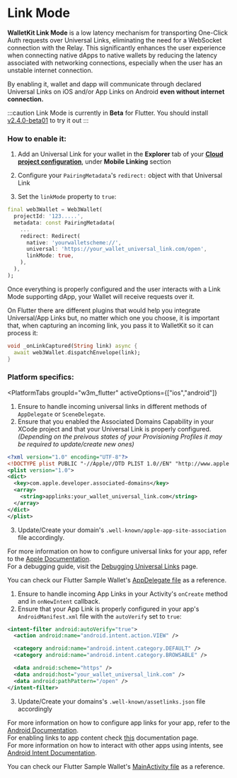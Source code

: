 
# Link Mode

**WalletKit Link Mode** is a low latency mechanism for transporting One-Click Auth requests over Universal Links, eliminating the need for a WebSocket connection with the Relay. This significantly enhances the user experience when connecting native dApps to native wallets by reducing the latency associated with networking connections, especially when the user has an unstable internet connection.

By enabling it, wallet and dapp will communicate through declared Universal Links on iOS and/or App Links on Android **even without internet connection.**

:::caution
Link Mode is currently in **Beta** for Flutter. You should install [v2.4.0-beta01](https://pub.dev/packages/walletconnect_flutter_v2/versions/2.4.0-beta01) to try it out
:::

### How to enable it:

1. Add an Universal Link for your wallet in the **Explorer** tab of your [**Cloud project configuration**](https://cloud.walletconnect.com/sign-in), under **Mobile Linking** section

2. Configure your `PairingMetadata`'s `redirect:` object with that Universal Link

3. Set the `linkMode` property to `true`:

```dart
final web3Wallet = Web3Wallet(
  projectId: '123.....',
  metadata: const PairingMetadata(
    ...
    redirect: Redirect(
      native: 'yourwalletscheme://',
      universal: 'https://your_wallet_universal_link.com/open',
      linkMode: true,
    ),
  ),
);
```

Once everything is properly configured and the user interacts with a Link Mode supporting dApp, your Wallet will receive requests over it.

On Flutter there are different plugins that would help you integrate Universal/App Links but, no matter which one you choose, it is important that, when capturing an incoming link, you pass it to WalletKit so it can process it:

```dart
void _onLinkCaptured(String link) async {
  await web3Wallet.dispatchEnvelope(link);
}
```

### Platform specifics:

<PlatformTabs
	groupId="w3m_flutter"
	activeOptions={["ios","android"]}
>
<PlatformTabItem value="ios">

1. Ensure to handle incoming universal links in different methods of `AppDelegate` or `SceneDelegate`. 
2. Ensure that you enabled the Associated Domains Capability in your XCode project and that your Universal Link is properly configured. _(Depending on the preivous states of your Provisioning Profiles it may be required to update/create new ones)_
```xml
<?xml version="1.0" encoding="UTF-8"?>
<!DOCTYPE plist PUBLIC "-//Apple//DTD PLIST 1.0//EN" "http://www.apple.com/DTDs/PropertyList-1.0.dtd">
<plist version="1.0">
<dict>
  <key>com.apple.developer.associated-domains</key>
  <array>
    <string>applinks:your_wallet_universal_link.com</string>
  </array>
</dict>
</plist>
```
3. Update/Create your domain's `.well-known/apple-app-site-association` file accordingly.

For more information on how to configure universal links for your app, refer to the [Apple Documentation](https://developer.apple.com/documentation/xcode/allowing-apps-and-websites-to-link-to-your-content?language=swift).<br />
For a debugging guide, visit the [Debugging Universal Links](https://developer.apple.com/documentation/technotes/tn3155-debugging-universal-links) page.<br />

You can check our Flutter Sample Wallet's [AppDelegate file](https://github.com/WalletConnect/WalletConnectFlutterV2/blob/develop/example/wallet/ios/Runner/AppDelegate.swift) as a reference.

</PlatformTabItem>
<PlatformTabItem value="android">

1. Ensure to handle incoming App Links in your Activity's `onCreate` method and in `onNewIntent` callback.
2. Ensure that your App Link is properly configured in your app's `AndroidManifest.xml` file with the `autoVerify` set to `true`:
```xml
<intent-filter android:autoVerify="true">
  <action android:name="android.intent.action.VIEW" />

  <category android:name="android.intent.category.DEFAULT" />
  <category android:name="android.intent.category.BROWSABLE" />

  <data android:scheme="https" />
  <data android:host="your_wallet_universal_link.com" />
  <data android:pathPattern="/open" />
</intent-filter>
```
3. Update/Create your domains's `.well-known/assetlinks.json` file accordingly

For more information on how to configure app links for your app, refer to the [Android Documentation](https://developer.android.com/training/app-links/verify-android-applinks).<br />
For enabling links to app content check [this](https://developer.android.com/training/app-links/deep-linking) documentation page.<br />
For more information on how to interact with other apps using intents, see [Android Intent Documentation](https://developer.android.com/training/basics/intents).

You can check our Flutter Sample Wallet's [MainActivity file](https://github.com/WalletConnect/WalletConnectFlutterV2/blob/develop/example/wallet/android/app/src/main/kotlin/com/example/wallet/MainActivity.kt) as a reference.

</PlatformTabItem>
</PlatformTabs>
